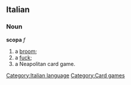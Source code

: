 ==Italian==
===Noun===
'''scopa''' ''f''
# a [[broom]];
# a [[fuck]];
# a Neapolitan card game.
[[Category:Italian language]]
[[Category:Card games]]